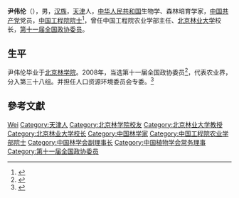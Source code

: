 '''尹伟伦'''（{{bd|1945年|9月18日|}}），男，[[汉族|汉族]]，[[天津|天津]]人，[[中华人民共和国|中华人民共和国]]生物学、森林培育学家，[[中国共产党|中国共产党]]党员，[[中国工程院院士|中国工程院院士]]<ref>{{Cite book|title=中国科技统计年鉴 2016|last=国家统计局社会科技和文化产业统计司，科学技术部创新发展司编|location=北京|publisher=[[中国统计出版社|中国统计出版社]]|year=2016.11|isbn=978-7-5037-8032-5|pages=24-26}}</ref>，曾任中国工程院农业学部主任、[[北京林业大学|北京林业大学]]校长，[[第十一届全国政协委员|第十一届全国政协委员]]。

== 生平 ==
尹伟伦毕业于[[北京林学院|北京林学院]]。2008年，当选第十一届全国政协委员<ref>{{cite news|title=第十一届全国政协委员名单|url=http://www.indaa.com.cn/zt/2009qglh/zxzs/200903/t20090303_127573.html|accessdate=2013-04-09|newspaper=新华社北京1月25日电 中国人民政治协商会议第十一届全国委员会委员名单(共2237人，2008年1月25日政协第十届全国委员会常务委员会第二十次会议通过)|date=2008-01-25|deadurl=yes|archiveurl=https://web.archive.org/web/20130928014403/http://www.indaa.com.cn/zt/2009qglh/zxzs/200903/t20090303_127573.html|archivedate=2013-09-28|df=}}</ref>，代表农业界，分入第三十八组。并担任人口资源环境委员会专委。<ref>{{cite news|title=全国政协信息-尹伟伦|url=http://www.cppcc.gov.cn/CMS/wylibary/showJcwyxtInfoWylibary.action?tabJcwyxt.guid=11W0013100&wytype=wjwy|accessdate=2013-04-11|newspaper=全国政协委员会|archive-date=2015-09-24|archive-url=https://web.archive.org/web/20150924032802/http://www.cppcc.gov.cn/CMS/wylibary/showJcwyxtInfoWylibary.action?tabJcwyxt.guid=11W0013100&wytype=wjwy|dead-url=no}}</ref>

== 參考文獻 ==
{{reflist}}

{{中国工程院农业学部院士}}
{{Navboxes
| title  = 尹伟伦在[[中国林学会|中国林学会]]的职务
| list1  =
{{中国林学会第九届理事会}}
}}
{{Navboxes
| title  = 尹伟伦在[[中国植物学会|中国植物学会]]的职务
| list1  =
{{中国植物学会第十四届理事会}}
}}

{{Authority control}}
{{中国科学家小作品}}
{{DEFAULTSORT:Yin尹}}
[[Category:尹姓|Wei]]
[[Category:天津人|Category:天津人]]
[[Category:北京林学院校友|Category:北京林学院校友]]
[[Category:北京林业大学教授|Category:北京林业大学教授]]
[[Category:北京林业大学校长|Category:北京林业大学校长]]
[[Category:中国林学家|Category:中国林学家]]
[[Category:中国工程院农业学部院士|Category:中国工程院农业学部院士]]
[[Category:中国林学会副理事长|Category:中国林学会副理事长]]
[[Category:中国植物学会常务理事|Category:中国植物学会常务理事]]
[[Category:第十一届全国政协委员|Category:第十一届全国政协委员]]
